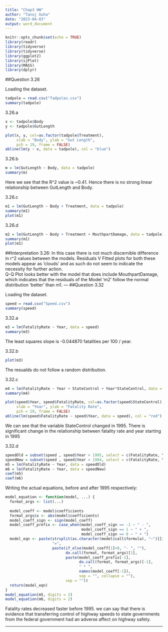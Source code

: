 ```yaml
---
title: "Chap3 HW"
author: "Tanuj Guha"
date: "2023-04-03"
output: word_document
---
```


```r
knitr::opts_chunk$set(echo = TRUE)
library(readr)
library(tidyverse)
library(tidyverse)
library(ggplot2)
library(sjPlot)
library(MASS)
library(dplyr)
```

##Question 3.26

Loading the dataset. 
```r
tadpole = read.csv("Tadpoles.csv")
summary(tadpole)
```

3.26.a

```r
x <- tadpole$Body
y <- tadpole$GutLength

plot(x, y, col=as.factor(tadpole$Treatment),
     xlab = "Body", ylab = "Gut Length",
     pch = 19, frame = FALSE)
abline(lm(y ~ x, data = tadpole), col = "blue")
```

3.26.b

```r
m = lm(GutLength ~ Body, data = tadpole)
summary(m)
```
Here we see that the R^2 value is ~0.41. Hence there is no strong linear relationship between GutLength and Body. 

3.26.c 

```r
m1 = lm(GutLength ~ Body + Treatment, data = tadpole)
summary(m1)
plot(m1)
```

3.26.d

```r
m2 = lm(GutLength ~ Body + Treatment + MouthpartDamage, data = tadpole)
summary(m1)
plot(m1)
```

##Interpretation 3.26:
In this case there is not much discernible difference in r^2 values between the models. Residuals V Fitted plots for both these models appear as 'clouds' and as such do not seem to indicate the necessity for further action. <br>
Q-Q Plot looks better with the model that does include MouthpartDamage, which indicates that the residuals of the Model 'm2' follow the normal distribution 'better' than m1. 
---
##Question 3.32

Loading the dataset. 
```r
speed = read.csv("Speed.csv")
summary(speed)
```

3.32.a

```r
m3 = lm(FatalityRate ~ Year, data = speed)
summary(m3)
```

The least squares slope is -0.044870 fatalities per 100 / year.

3.32.b

```r
plot(m3)
```

The resualds do not follow a random distribution. 

3.32.c 

```r
m4 = lm(FatalityRate ~ Year + StateControl + Year*StateControl, data = speed)
summary(m4)
```


```r
plot(speed$Year, speed$FatalityRate, col=as.factor(speed$StateControl),
     xlab = "Year", ylab = "Fatality Rate",
     pch = 19, frame = FALSE)
abline(lm(speed$FatalityRate ~ speed$Year, data = speed), col = "red")
```

We can see that the variable StateControl changed in 1995. There is significant change in the relationship between fatality rate and year starting in 1995

3.32.d

```r
speedOld = subset(speed , speed$Year < 1995, select = c(FatalityRate, Year))
speedNew = subset(speed , speed$Year > 1994, select = c(FatalityRate, Year))
m5 = lm(FatalityRate ~ Year, data = speedOld)
m6 = lm(FatalityRate ~ Year, data = speedNew)
coef(m5)
coef(m6)
```
Writing the actual equations, before and after 1995 respectively: 

```r
model_equation <- function(model, ...) {
  format_args <- list(...)
  
  model_coeff <- model$coefficients
  format_args$x <- abs(model$coefficients)
  model_coeff_sign <- sign(model_coeff)
  model_coeff_prefix <- case_when(model_coeff_sign == -1 ~ " - ",
                                  model_coeff_sign == 1 ~ " + ",
                                  model_coeff_sign == 0 ~ " + ")
  model_eqn <- paste(strsplit(as.character(model$call$formula), "~")[[2]], # 'y'
                     "=",
                     paste(if_else(model_coeff[1]<0, "- ", ""),
                           do.call(format, format_args)[1],
                           paste(model_coeff_prefix[-1],
                                 do.call(format, format_args)[-1],
                                 " * ",
                                 names(model_coeff[-1]),
                                 sep = "", collapse = ""),
                           sep = ""))
  return(model_eqn)
}
model_equation(m5, digits = 2)
model_equation(m6, digits = 2)
```

Fatality rates decreased faster before 1995. we can say that there is evidence that transferring control of highway speeds to state governments from the federal government had an adverse affect on highway safety. 

---
